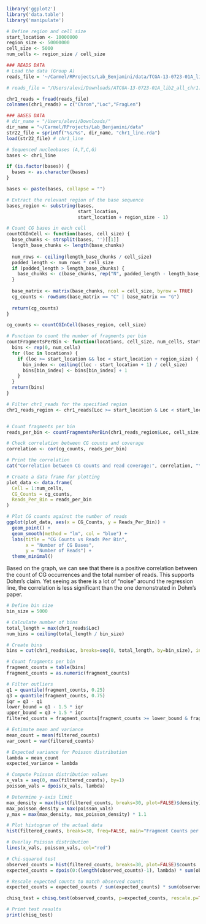 ```r
library('ggplot2')
library('data.table')
library('manipulate')

```



```r
# Define region and cell size
start_location <- 10000000
region_size <- 50000000
cell_size <- 5000
num_cells <- region_size / cell_size
```


```r
### READS DATA
# Load the data (Group A)
reads_file = '~/Carmel/RProjects/Lab_Benjamini/data/TCGA-13-0723-01A_lib2_all_chr1.forward'

# reads_file = "/Users/alevi/Downloads/ATCGA-13-0723-01A_lib2_all_chr1.forward/TCGA-13-0723-01A_lib2_all_chr1.forward"

chr1_reads = fread(reads_file) 
colnames(chr1_reads) = c("Chrom","Loc","FragLen")

```

```r

### BASES DATA
# dir_name = "/Users/alevi/Downloads/"
dir_name = "~/Carmel/RProjects/Lab_Benjamini/data"
str22_file = sprintf("%s/%s", dir_name, "chr1_line.rda")
load(str22_file) # chr1_line

# Sequenced nucleobases (A,T,C,G)
bases <- chr1_line  

if (is.factor(bases)) {
  bases <- as.character(bases)
}

bases <- paste(bases, collapse = "")

# Extract the relevant region of the base sequence
bases_region <- substring(bases, 
                          start_location, 
                          start_location + region_size - 1)


```


```r
# Count CG bases in each cell
countCGInCell <- function(bases, cell_size) {
  base_chunks <- strsplit(bases, '')[[1]]
  length_base_chunks <- length(base_chunks)
  
  num_rows <- ceiling(length_base_chunks / cell_size)
  padded_length <- num_rows * cell_size
  if (padded_length > length_base_chunks) {
    base_chunks <- c(base_chunks, rep("N", padded_length - length_base_chunks))
  }
  
  base_matrix <- matrix(base_chunks, ncol = cell_size, byrow = TRUE)
  cg_counts <- rowSums(base_matrix == "C" | base_matrix == "G")
  
  return(cg_counts)
}

cg_counts <- countCGInCell(bases_region, cell_size)


```

```r
# Function to count the number of fragments per bin
countFragmentsPerBin <- function(locations, cell_size, num_cells, start_location) {
  bins <- rep(0, num_cells)
  for (loc in locations) {
    if (loc >= start_location && loc < start_location + region_size) {
      bin_index <- ceiling((loc - start_location + 1) / cell_size)
      bins[bin_index] <- bins[bin_index] + 1
    }
  }
  return(bins)
}

# Filter chr1_reads for the specified region
chr1_reads_region <- chr1_reads[Loc >= start_location & Loc < start_location + region_size]



```

```r

# Count fragments per bin
reads_per_bin <- countFragmentsPerBin(chr1_reads_region$Loc, cell_size, num_cells, start_location)

# Check correlation between CG counts and coverage
correlation <- cor(cg_counts, reads_per_bin)

# Print the correlation
cat("Correlation between CG counts and read coverage:", correlation, "\n")

# Create a data frame for plotting
plot_data <- data.frame(
  Cell = 1:num_cells,
  CG_Counts = cg_counts,
  Reads_Per_Bin = reads_per_bin
)

# Plot CG counts against the number of reads
ggplot(plot_data, aes(x = CG_Counts, y = Reads_Per_Bin)) +
  geom_point() +
  geom_smooth(method = "lm", col = "blue") +
  labs(title = "CG Counts vs Reads Per Bin",
       x = "Number of CG Bases",
       y = "Number of Reads") +
  theme_minimal()

```



Based on the graph, we can see that there is a positive correlation between the count of CG occurrences and the total number of reads. This supports Dohm’s claim. Yet seeing as there is a lot of “noise” around the regression line, the correlation is less significant than the one demonstrated in Dohm’s paper. 



```r

# Define bin size
bin_size = 5000

# Calculate number of bins
total_length = max(chr1_reads$Loc)
num_bins = ceiling(total_length / bin_size)

# Create bins
bins = cut(chr1_reads$Loc, breaks=seq(0, total_length, by=bin_size), include.lowest=TRUE)

# Count fragments per bin
fragment_counts = table(bins)
fragment_counts = as.numeric(fragment_counts)

# Filter outliers
q1 = quantile(fragment_counts, 0.25)
q3 = quantile(fragment_counts, 0.75)
iqr = q3 - q1
lower_bound = q1 - 1.5 * iqr
upper_bound = q3 + 1.5 * iqr
filtered_counts = fragment_counts[fragment_counts >= lower_bound & fragment_counts <= upper_bound]

# Estimate mean and variance
mean_count = mean(filtered_counts)
var_count = var(filtered_counts)

# Expected variance for Poisson distribution
lambda = mean_count
expected_variance = lambda

# Compute Poisson distribution values
x_vals = seq(0, max(filtered_counts), by=1)
poisson_vals = dpois(x_vals, lambda)

# Determine y-axis limit
max_density = max(hist(filtered_counts, breaks=30, plot=FALSE)$density)
max_poisson_density = max(poisson_vals)
y_max = max(max_density, max_poisson_density) * 1.1

# Plot histogram of the actual data
hist(filtered_counts, breaks=30, freq=FALSE, main="Fragment Counts per Bin", xlab="Fragment Count", ylab="Density", ylim=c(0, y_max))

# Overlay Poisson distribution
lines(x_vals, poisson_vals, col="red")

# Chi-squared test
observed_counts = hist(filtered_counts, breaks=30, plot=FALSE)$counts
expected_counts = dpois(0:(length(observed_counts)-1), lambda) * sum(observed_counts)

# Rescale expected counts to match observed counts
expected_counts = expected_counts / sum(expected_counts) * sum(observed_counts)

chisq_test = chisq.test(observed_counts, p=expected_counts, rescale.p=TRUE)

# Print test results
print(chisq_test)


```
 
